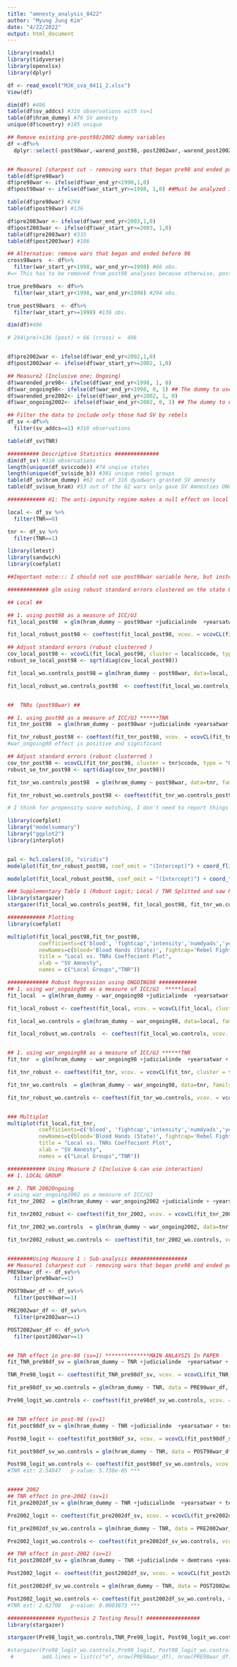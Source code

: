```yaml
---
title: "amnesty_analysis_0422"
author: "Myung Jung Kim"
date: "4/22/2022"
output: html_document
---
```


```r
library(readxl)
library(tidyverse)
library(openxlsx)
library(dplyr)

df <- read_excel("MJK_sva_0411_2.xlsx")
View(df)
```

```r
dim(df) #496
table(df$sv_addcs) #316 observations with sv=1
table(df$hram_dummy) #76 SV amnesty
unique(df$country) #105 unique 

## Remove existing pre-post98/2002 dummy variables
df <-df%>%
  dplyr::select(-post98war,-warend_post98,-post2002war,-warend_post2002)


## Measure1 (sharpest cut - removing wars that began pre98 and ended post98) 
table(df$pre98war)
df$pre98war <- ifelse(df$war_end_yr<1998,1,0)
df$post98war <- ifelse(df$war_start_yr>=1998, 1,0) ##Must be analyzed in subsets not dummy because wars that crossroad 98 are removed in the middle. Also, post98war==0 can include wars that BEGAN before 98 but that lasted even after 98. (e.g., 95~2002)

table(df$pre98war) #294
table(df$post98war) #136

df$pre2003war <- ifelse(df$war_end_yr<2003,1,0)
df$post2003war <- ifelse(df$war_start_yr>=2003, 1,0)
table(df$pre2003war) #335
table(df$post2003war) #106

## Alternative: remove wars that began and ended before 98
cross98wars  <- df%>%
  filter(war_start_yr<1998, war_end_yr>=1998) #66 obs.
#=> This has to be removed from post98 analyses because otherwise, post98=0 can inlcude them which causes a misleading result.

true_pre98wars  <- df%>%
  filter(war_start_yr<1998, war_end_yr<1998) #294 obs.

true_post98wars  <- df%>%
  filter(war_start_yr>=1998) #136 obs.

dim(df)#496

# 294(pre)+136 (post) + 66 (cross) =  496


df$pre2002war <- ifelse(df$war_end_yr<2002,1,0)
df$post2002war <- ifelse(df$war_start_yr>=2002, 1,0)

## Measure2 (Inclusive one; Ongoing)
df$warended_pre98<- ifelse(df$war_end_yr<1998, 1, 0)
df$war_ongoing98<- ifelse(df$war_end_yr<1998, 0, 1) ## The dummy to use
df$warended_pre2002<- ifelse(df$war_end_yr<2002, 1, 0)
df$war_ongoing2002<- ifelse(df$war_end_yr<2002, 0, 1) ## The dummy to use
```


```r
## Filter the data to include only those had SV by rebels
df_sv <-df%>%
  filter(sv_addcs==1) #316 observations

table(df_sv$TNR)

########## Descriptive Statistics ##############
dim(df_sv) #316 observations
length(unique(df_sv$ccode)) #74 unqiue states
length(unique(df_sv$side_b)) #301 unique rebel groups 
table(df_sv$hram_dummy) #62 out of 316 dyadwars granted SV amnesty
table(df_sv$sum_hram) #53 out of the 62 wars only gave SV Amnesties ONCE. 

############ H1: The anti-impunity regime makes a null effect on local rebel groups' likelihood of receiving amnesties for serious crimes.######## 

local <- df_sv %>%
  filter(TNR==0)

tnr <- df_sv %>%
  filter(TNR==1)

library(lmtest)
library(sandwich)
library(coefplot)

##Important note::: I should not use post98war variable here, but instead need to use war_ongoing98 because post98war is not a dummy variable. Those wars that crossed-98 are missing so post98war=0 is not same as pre98=1. 

############# glm using robust standard errors clustered on the state USING "post98" ############

## Local ##

## 1. using post98 as a measure of ICC/UJ  
fit_local_post98  = glm(hram_dummy ~ post98war +judicialinde  +yearsatwar + terrytory+ intensity + ethnic + numdyads + fightcap +rebcap+ blood, data=local, family = binomial)

fit_local_robust_post98 <- coeftest(fit_local_post98, vcov. = vcovCL(fit_local_post98, cluster = local$ccode, type = "HC0")) #post98 effect is null

## Adjust standard errors (robust clusterred )
cov_local_post98 <- vcovCL(fit_local_post98, cluster = local$ccode, type = "HC0")
robust_se_local_post98 <- sqrt(diag(cov_local_post98))

fit_local_wo.controls_post98 = glm(hram_dummy ~ post98war, data=local, family = binomial)

fit_local_robust_wo.controls_post98  <- coeftest(fit_local_wo.controls_post98, vcov. = vcovCL(fit_local_wo.controls_post98, cluster = local$ccode, type = "HC0")) #negative and significant UNEXPECTED


##  TNRs (post98war) ##

## 1. using post98 as a measure of ICC/UJ ******TNR
fit_tnr_post98  = glm(hram_dummy ~ post98war +judicialinde +yearsatwar + terrytory+ intensity + ethnic + numdyads + fightcap +rebcap+ blood, data=tnr, family = binomial)

fit_tnr_robust_post98 <- coeftest(fit_tnr_post98, vcov. = vcovCL(fit_tnr_post98, cluster = tnr$ccode, type = "HC0"))
#war_ongoing98 effect is positive and significant

## Adjust standard errors (robust clusterred )
cov_tnr_post98 <- vcovCL(fit_tnr_post98, cluster = tnr$ccode, type = "HC0")
robust_se_tnr_post98 <- sqrt(diag(cov_tnr_post98))

fit_tnr_wo.controls_post98  = glm(hram_dummy ~ post98war, data=tnr, family = binomial)

fit_tnr_robust_wo.controls_post98 <- coeftest(fit_tnr_wo.controls_post98, vcov. = vcovCL(fit_tnr_wo.controls_post98, cluster = tnr$ccode, type = "HC0"))  # null effect without controls

# I think for propensity score matching, I don't need to report things without controls (covariates). Because it makes no sense of using propensity matching if i won't adjust them anyways.
```


```r
library(coefplot)
library("modelsummary")
library("ggplot2")
library(interplot)


pal <- hcl.colors(10, "viridis")
modelplot(fit_tnr_robust_post98, coef_omit = "(Intercept)") + coord_flip() + scale_color_manual(values = pal)

modelplot(fit_local_robust_post98, coef_omit = "(Intercept)") + coord_flip() + scale_color_manual(values = pal)

### Supplementary Table 1 (Robust Logit; Local / TNR Splitted and saw Post98 effect)
library(stargazer)
stargazer(fit_local_wo.controls_post98, fit_local_post98, fit_tnr_wo.controls_post98, fit_tnr_post98)

############ Plotting 
library(coefplot)

multiplot(fit_local_post98,fit_tnr_post98,   
          coefficients=c('blood', 'fightcap','intensity','numdyads','yearsatwar','terrytory','rebcap','post98war','judicialinde'),
          newNames=c(blood='Blood Hands (State)', fightcap='Rebel Fight Capability', numdyads='Number of dyads', yearsatwar='Years at War', terrytory = 'Territory War',intensity = 'Conflict Intensity', rebcap = 'Rebel Strength',post98war = 'Post-1998',judicialinde = 'Judicial Independence'), 
          title = "Local vs. TNRs Coeffecient Plot",
          xlab = "SV Amnesty",
          names = c("Local Groups","TNR"))
```


```r
############# Robust Regression using ONGOING98 ############
## 1. using war_ongoing98 as a measure of ICC/UJ  *****local
fit_local  = glm(hram_dummy ~ war_ongoing98 +judicialinde  +yearsatwar + terrytory+ intensity + ethnic + numdyads + fightcap +rebcap+ blood, data=local, family = binomial)

fit_local_robust <- coeftest(fit_local, vcov. = vcovCL(fit_local, cluster = local$ccode, type = "HC0")) #war_ongoing98 effect is null

fit_local_wo.controls = glm(hram_dummy ~ war_ongoing98, data=local, family = binomial)

fit_local_robust_wo.controls  <- coeftest(fit_local_wo.controls, vcov. = vcovCL(fit_local_wo.controls, cluster = local$ccode, type = "HC0")) #negative and slightly significant UNEXPECTED


## 1. using war_ongoing98 as a measure of ICC/UJ ******TNR
fit_tnr  = glm(hram_dummy ~ war_ongoing98 +judicialinde  +yearsatwar + terrytory+ intensity + ethnic + numdyads + fightcap +rebcap+ blood, data=tnr, family = binomial)

fit_tnr_robust <- coeftest(fit_tnr, vcov. = vcovCL(fit_tnr, cluster = tnr$ccode, type = "HC0")) #war_ongoing98 effect is positive and significant

fit_tnr_wo.controls  = glm(hram_dummy ~ war_ongoing98, data=tnr, family = binomial)

fit_tnr_robust_wo.controls <- coeftest(fit_tnr_wo.controls, vcov. = vcovCL(fit_tnr_wo.controls, cluster = tnr$ccode, type = "HC0")) #war_ongoing98 effect is positive and significant


### Multiplot  
multiplot(fit_local,fit_tnr,   
          coefficients=c('blood', 'fightcap','intensity','numdyads','yearsatwar','terrytory','rebcap','war_ongoing98','judicialinde'),
          newNames=c(blood='Blood Hands (State)', fightcap='Rebel Fight Capability', numdyads='Number of dyads', yearsatwar='Years at War', terrytory = 'Territory War',intensity = 'Conflict Intensity', rebcap = 'Rebel Strength',war_ongoing98 = 'Ongoing-1998',judicialinde = 'Judicial Independence'), 
          title = "Local vs. TNRs Coeffecient Plot",
          xlab = "SV Amnesty",
          names = c("Local Groups","TNR"))

```


```r
############ Using Measure 2 (Inclusive & can use interaction) 
## 1. LOCAL GROUP 

## 2. TNR 2002Ongoing
# using war_ongoing2002 as a measure of ICC/UJ
fit_tnr_2002  = glm(hram_dummy ~ war_ongoing2002 +judicialinde + +yearsatwar + terrytory+ intensity + ethnic + numdyads + fightcap +rebcap+ blood, data=tnr, family = binomial)

fit_tnr2002_robust <- coeftest(fit_tnr_2002, vcov. = vcovCL(fit_tnr_2002, cluster = tnr$ccode, type = "HC0")) #war_ongoing2002 effect is positive (1.439683) and significant (0.002394) 

fit_tnr_2002_wo.controls  = glm(hram_dummy ~ war_ongoing2002, data=tnr, family = binomial)

fit_tnr2002_robust_wo.controls <- coeftest(fit_tnr_2002_wo.controls, vcov. = vcovCL(fit_tnr_2002_wo.controls, cluster = tnr$ccode, type = "HC0")) #war_ongoing2002 effect is positive (1.51934) and significant (0.0001064 ***) 


########Using Measure 1 : Sub-analysis ##################
## Measure1 (sharpest cut - removing wars that began pre98 and ended post98) 
PRE98war_df <- df_sv%>%
  filter(pre98war==1)

POST98war_df <- df_sv%>%
  filter(post98war==1)

PRE2002war_df <- df_sv%>%
  filter(pre2002war==1)

POST2002war_df <- df_sv%>%
  filter(post2002war==1)


## TNR effect in pre-98 (sv=1) **************MAIN ANLAYSIS In PAPER
fit_TNR_pre98df_sv = glm(hram_dummy ~ TNR +judicialinde  +yearsatwar + terrytory+ intensity + ethnic + numdyads + fightcap + rebcap + blood, data = PRE98war_df, family = binomial) 

TNR_Pre98_logit <- coeftest(fit_TNR_pre98df_sv, vcov. = vcovCL(fit_TNR_pre98df_sv, cluster = PRE98war_df$ccode, type = "HC0")) #null

fit_pre98df_sv_wo.controls = glm(hram_dummy ~ TNR, data = PRE98war_df, family = binomial)

Pre98_logit_wo.controls <- coeftest(fit_pre98df_sv_wo.controls, vcov. = vcovCL(fit_pre98df_sv_wo.controls, cluster = PRE98war_df$ccode, type = "HC0")) #null


## TNR effect in post-98 (sv=1)
fit_post98df_sv = glm(hram_dummy ~ TNR +judicialinde  +yearsatwar + terrytory+ intensity + ethnic + numdyads + fightcap + rebcap+ blood, data = POST98war_df, family = binomial) 

Post98_logit <- coeftest(fit_post98df_sv, vcov. = vcovCL(fit_post98df_sv, cluster = POST98war_df$ccode, type = "HC0"))

fit_post98df_sv_wo.controls = glm(hram_dummy ~ TNR, data = POST98war_df, family = binomial) 

Post98_logit_wo.controls <- coeftest(fit_post98df_sv_wo.controls, vcov. = vcovCL(fit_post98df_sv_wo.controls, cluster = POST98war_df$ccode, type = "HC0"))
#TNR est: 2.54847   p-value: 5.738e-05 ***


##### 2002
## TNR effect in pre-2002 (sv=1)
fit_pre2002df_sv = glm(hram_dummy ~ TNR +judicialinde  +yearsatwar + terrytory+ intensity + ethnic + numdyads + fightcap + rebcap + blood, data = PRE2002war_df, family = binomial)

Pre2002_logit <- coeftest(fit_pre2002df_sv, vcov. = vcovCL(fit_pre2002df_sv, cluster = PRE2002war_df$ccode, type = "HC0")) #null

fit_pre2002df_sv_wo.controls = glm(hram_dummy ~ TNR, data = PRE2002war_df, family = binomial) 

Pre2002_logit_wo.controls <- coeftest(fit_pre2002df_sv_wo.controls, vcov. = vcovCL(fit_pre2002df_sv_wo.controls, cluster = PRE2002war_df$ccode, type = "HC0")) #null

## TNR effect in post-2002 (sv=1)
fit_post2002df_sv = glm(hram_dummy ~ TNR +judicialinde + demtrans +yearsatwar + terrytory+ intensity + ethnic + numdyads + fightcap + blood, data = POST2002war_df, family = binomial) 

Post2002_logit <- coeftest(fit_post2002df_sv, vcov. = vcovCL(fit_post2002df_sv, cluster = POST2002war_df$ccode, type = "HC0"))# TNR           46.41335    5.482e-14 ***

fit_post2002df_sv_wo.controls = glm(hram_dummy ~ TNR, data = POST2002war_df, family = binomial) 

Post2002_logit_wo.controls <- coeftest(fit_post2002df_sv_wo.controls, vcov. = vcovCL(fit_post2002df_sv_wo.controls, cluster = POST2002war_df$ccode, type = "HC0"))
#TNR est: 2.62708   p-value: 0.0003873 ***

############### Hypothesis 2 Testing Result #################
library(stargazer)

stargazer(Pre98_logit_wo.controls,TNR_Pre98_logit, Post98_logit_wo.controls, Post98_logit)

#stargazer(Pre98_logit_wo.controls,Pre98_logit, Post98_logit_wo.controls, Post98_logit, 
 #         add.lines = list(c("n", nrow(PRE98war_df), nrow(PRE98war_df),nrow(POST98war_df),nrow(POST98war_df))))
```